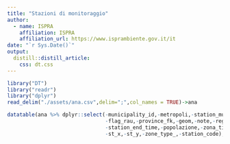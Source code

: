```yaml
---
title: "Stazioni di monitoraggio"
author:
  - name: ISPRA 
    affiliation: ISPRA
    affiliation_url: https://www.isprambiente.gov.it/it
date: "`r Sys.Date()`"
output: 
  distill::distill_article:
    css: dt.css
---
```


```r
library("DT")
library("readr")
library("dplyr")
read_delim("./assets/ana.csv",delim=";",col_names = TRUE)->ana
```


```r
datatable(ana %>% dplyr::select(-municipality_id,-metropoli,-station_municipality_fk,
                                -flag_rau,-province_fk,-geom,-note,-region_id,-station_start_time,
                                -station_end_time,-popolazione,-zona_tipo,-nome_comune,
                                -st_x,-st_y,-zone_type_,-station_code),rownames = FALSE)
```
